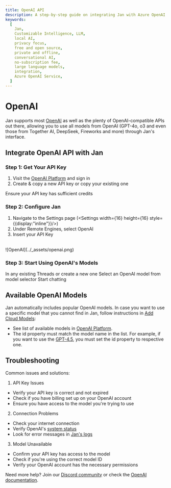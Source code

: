 ```yaml
---
title: OpenAI API
description: A step-by-step guide on integrating Jan with Azure OpenAI.
keywords:
  [
    Jan,
    Customizable Intelligence, LLM,
    local AI,
    privacy focus,
    free and open source,
    private and offline,
    conversational AI,
    no-subscription fee,
    large language models,
    integration,
    Azure OpenAI Service,
  ]
---
```


# OpenAI

Jan supports most [OpenAI](https://openai.com/) as well as the plenty of OpenAI-compatible APIs out there,
allowing you to use all models from OpenAI (GPT-4o, o3 and even those from Together AI, DeepSeek, Fireworks
and more) through Jan's interface.

## Integrate OpenAI API with Jan

<Steps>

### Step 1: Get Your API Key
1. Visit the [OpenAI Platform](https://platform.openai.com/api-keys) and sign in
2. Create & copy a new API key or copy your existing one

<Callout type='info'>
Ensure your API key has sufficient credits
</Callout>

### Step 2: Configure Jan

1. Navigate to the Settings page (<Settings width={16} height={16} style={{display:"inline"}}/>)
2. Under Remote Engines, select OpenAI
3. Insert your API Key

<br/>
![OpenAI](../_assets/openai.png)
<br/>

### Step 3: Start Using OpenAI's Models

In any existing Threads or create a new one
Select an OpenAI model from model selector
Start chatting

</Steps>

## Available OpenAI Models

Jan automatically includes popular OpenAI models. In case you want to use a specific model that you
cannot find in Jan, follow instructions in [Add Cloud Models](/docs/manage-models#add-models-1):
- See list of available models in [OpenAI Platform](https://platform.openai.com/docs/models/overview).
- The id property must match the model name in the list. For example, if you want to use the
[GPT-4.5](https://platform.openai.com/docs/models/), you must set the id property
to respective one.

## Troubleshooting

Common issues and solutions:

1. API Key Issues
- Verify your API key is correct and not expired
- Check if you have billing set up on your OpenAI account
- Ensure you have access to the model you're trying to use

2. Connection Problems
- Check your internet connection
- Verify OpenAI's [system status](https://status.openai.com)
- Look for error messages in [Jan's logs](/docs/troubleshooting#how-to-get-error-logs)

3. Model Unavailable
- Confirm your API key has access to the model
- Check if you're using the correct model ID
- Verify your OpenAI account has the necessary permissions

Need more help? Join our [Discord community](https://discord.gg/FTk2MvZwJH) or check the
[OpenAI documentation](https://platform.openai.com/docs).
